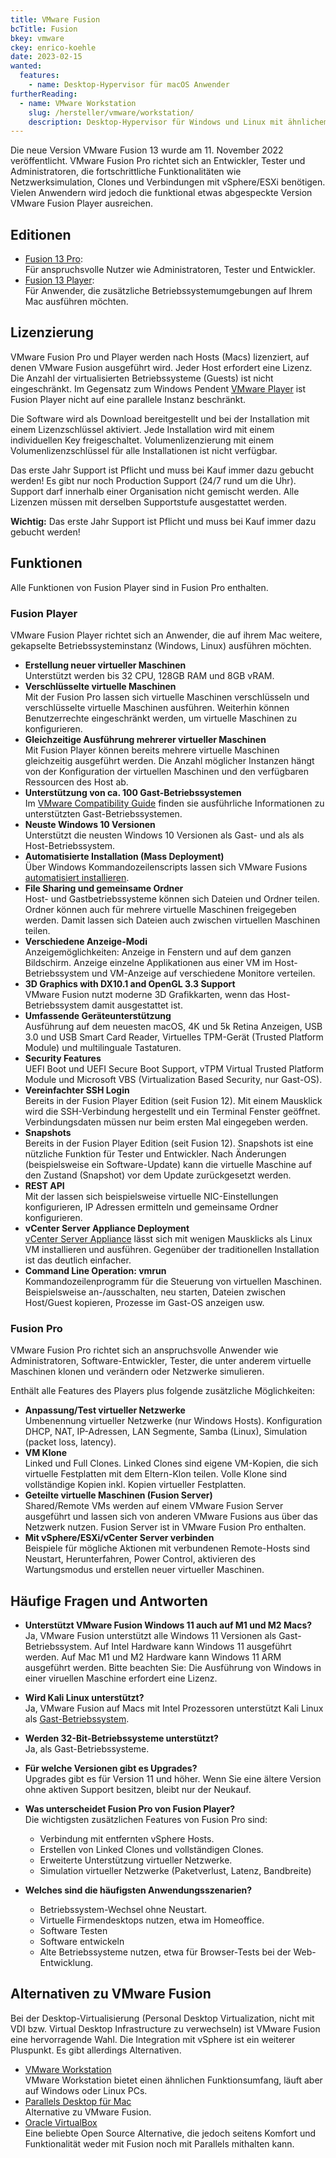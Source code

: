 ```yaml
---
title: VMware Fusion
bcTitle: Fusion
bkey: vmware
ckey: enrico-koehle
date: 2023-02-15
wanted:
  features:
    - name: Desktop-Hypervisor für macOS Anwender
furtherReading:
  - name: VMware Workstation
    slug: /hersteller/vmware/workstation/
    description: Desktop-Hypervisor für Windows und Linux mit ähnlichem Funktionsumfang.
---
```




<Intro>

 Die neue Version VMware Fusion 13 wurde am 11. November 2022 veröffentlicht. VMware Fusion Pro richtet sich an Entwickler, Tester und Administratoren, die fortschrittliche Funktionalitäten wie Netzwerksimulation, Clones und Verbindungen mit vSphere/ESXi benötigen. Vielen Anwendern wird jedoch die funktional etwas abgespeckte Version VMware Fusion Player ausreichen.

</Intro>

<TOC />





## Editionen

<ArrowList>

- [Fusion 13 Pro](/hersteller/vmware/fusion/pro/):<br />
  Für anspruchsvolle Nutzer wie Administratoren, Tester und Entwickler.
- [Fusion 13 Player](/hersteller/vmware/fusion/player/):<br />
  Für Anwender, die zusätzliche Betriebssystemumgebungen auf Ihrem Mac ausführen möchten.

</ArrowList>


## Lizenzierung

VMware Fusion Pro und Player werden nach Hosts (Macs) lizenziert, auf denen VMware Fusion ausgeführt wird. Jeder Host erfordert eine Lizenz. Die Anzahl der virtualisierten Betriebssysteme (Guests) ist nicht eingeschränkt. Im Gegensatz zum Windows Pendent [VMware Player](/hersteller/vmware/workstation/player/) ist Fusion Player nicht auf eine parallele Instanz beschränkt.

Die Software wird als Download bereitgestellt und bei der Installation mit einem Lizenzschlüssel aktiviert. Jede Installation wird mit einem individuellen Key freigeschaltet. Volumenlizenzierung mit einem Volumenlizenzschlüssel für alle Installationen ist nicht verfügbar.

Das erste Jahr Support ist Pflicht und muss bei Kauf immer dazu gebucht werden! Es gibt nur noch Production Support (24/7 rund um die Uhr). Support darf innerhalb einer Organisation nicht gemischt werden. Alle Lizenzen müssen mit derselben Supportstufe ausgestattet werden.

<Info>

**Wichtig:** Das erste Jahr Support ist Pflicht und muss bei Kauf immer dazu gebucht werden!

</Info>

## Funktionen

Alle Funktionen von Fusion Player sind in Fusion Pro enthalten.

### Fusion Player

VMware Fusion Player richtet sich an Anwender, die auf ihrem Mac weitere, gekapselte Betriebssysteminstanz (Windows, Linux) ausführen möchten.

-  **Erstellung neuer virtueller Maschinen** <br />
    Unterstützt werden bis 32 CPU, 128GB RAM und 8GB vRAM.
-  **Verschlüsselte virtuelle Maschinen** <br />
    Mit der Fusion Pro lassen sich virtuelle Maschinen verschlüsseln und verschlüsselte virtuelle Maschinen ausführen. Weiterhin können Benutzerrechte eingeschränkt werden, um virtuelle Maschinen zu konfigurieren.
-  **Gleichzeitige Ausführung mehrerer virtueller Maschinen** <br />
    Mit Fusion Player können bereits mehrere virtuelle Maschinen gleichzeitig ausgeführt werden. Die Anzahl möglicher Instanzen hängt von der Konfiguration der virtuellen Maschinen und den verfügbaren Ressourcen des Host ab.
-  **Unterstützung von ca. 100 Gast-Betriebssystemen** <br />
    Im [VMware Compatibility Guide](https://www.vmware.com/resources/compatibility/search.php?deviceCategory=software&details=1&releases=436&productNames=3&page=1&display_interval=10&sortColumn=Partner&sortOrder=Asc&testConfig=16) finden sie ausführliche Informationen zu unterstützten Gast-Betriebssystemen.
-  **Neuste Windows 10 Versionen** <br />
    Unterstützt die neusten Windows 10 Versionen als Gast- und als als Host-Betriebssystem.
-  **Automatisierte Installation (Mass Deployment)** <br />
    Über Windows Kommandozeilenscripts lassen sich VMware Fusions [automatisiert installieren](https://kb.vmware.com/s/article/2148301).
-  **File Sharing und gemeinsame Ordner** <br />
    Host- und Gastbetriebssysteme können sich Dateien und Ordner teilen. Ordner können auch für mehrere virtuelle Maschinen freigegeben werden. Damit lassen sich Dateien auch zwischen virtuellen Maschinen teilen.
-  **Verschiedene Anzeige-Modi** <br />
    Anzeigemöglichkeiten: Anzeige in Fenstern und auf dem ganzen Bildschirm. Anzeige einzelne Applikationen aus einer VM im Host-Betriebssystem und VM-Anzeige auf verschiedene Monitore verteilen.
-  **3D Graphics with DX10.1 and OpenGL 3.3 Support** <br />
    VMware Fusion nutzt moderne 3D Grafikkarten, wenn das Host-Betriebssystem damit ausgestattet ist.
-  **Umfassende Geräteunterstützung** <br />
    Ausführung auf dem neuesten macOS, 4K und 5k Retina Anzeigen, USB 3.0 und USB Smart Card Reader, Virtuelles TPM-Gerät (Trusted Platform Module) und multilinguale Tastaturen.
-  **Security Features** <br />
    UEFI Boot und UEFI Secure Boot Support, vTPM Virtual Trusted Platform Module und	Microsoft VBS (Virtualization Based Security, nur Gast-OS).
-  **Vereinfachter SSH Login** <br />
    Bereits in der Fusion Player Edition (seit Fusion 12). Mit einem Mausklick wird die SSH-Verbindung hergestellt und ein Terminal Fenster geöffnet. Verbindungsdaten müssen nur beim ersten Mal eingegeben werden.
-  **Snapshots** <br />
    Bereits in der Fusion Player Edition (seit Fusion 12). Snapshots ist eine nützliche Funktion für Tester und Entwickler. Nach Änderungen (beispielsweise ein Software-Update) kann die virtuelle Maschine auf den Zustand (Snapshot) vor dem Update zurückgesetzt werden.
-  **REST API** <br />
    Mit der lassen sich beispielsweise virtuelle NIC-Einstellungen konfigurieren, IP Adressen ermitteln und gemeinsame Ordner konfigurieren.
-  **vCenter Server Appliance Deployment** <br />
    [vCenter Server Appliance](/hersteller/vmware/vcenter-server/) lässt sich mit wenigen Mausklicks als Linux VM installieren und ausführen. Gegenüber der traditionellen Installation ist das deutlich einfacher.
-  **Command Line Operation: vmrun** <br />
    Kommandozeilenprogramm für die Steuerung von virtuellen Maschinen. Beispielsweise an-/ausschalten, neu starten, Dateien zwischen Host/Guest kopieren, Prozesse im Gast-OS anzeigen usw.


### Fusion Pro

VMware Fusion Pro richtet sich an anspruchsvolle Anwender wie Administratoren, Software-Entwickler, Tester, die unter anderem virtuelle Maschinen klonen und verändern oder Netzwerke simulieren.

Enthält alle Features des Players plus folgende zusätzliche Möglichkeiten:

-  **Anpassung/Test virtueller Netzwerke** <br />
    Umbenennung virtueller Netzwerke (nur Windows Hosts). Konfiguration DHCP, NAT, IP-Adressen, LAN Segmente, Samba (Linux), Simulation (packet loss, latency).
-  **VM Klone** <br />
    Linked und Full Clones. Linked Clones sind eigene VM-Kopien, die sich virtuelle Festplatten mit dem Eltern-Klon teilen. Volle Klone sind vollständige Kopien inkl. Kopien virtueller Festplatten.
-  **Geteilte virtuelle Maschinen (Fusion Server)** <br />
    Shared/Remote VMs werden auf einem VMware Fusion Server ausgeführt und lassen sich von anderen VMware Fusions aus über das Netzwerk nutzen. Fusion Server ist in VMware Fusion Pro enthalten.
-  **Mit vSphere/ESXi/vCenter Server verbinden** <br />
    Beispiele für mögliche Aktionen mit verbundenen Remote-Hosts sind Neustart, Herunterfahren, Power Control, aktivieren des Wartungsmodus und erstellen neuer virtueller Maschinen.

## Häufige Fragen und Antworten

- **Unterstützt VMware Fusion Windows 11 auch auf M1 und M2 Macs?**<br />
Ja, VMware Fusion unterstützt alle Windows 11 Versionen als Gast-Betriebssystem. Auf Intel Hardware kann Windows 11 ausgeführt werden. Auf Mac M1 und M2 Hardware kann Windows 11 ARM ausgeführt werden. Bitte beachten Sie: Die Ausführung von Windows in einer viruellen Maschine erfordert eine Lizenz.

- **Wird Kali Linux unterstützt?**<br />
Ja, VMware Fusion auf Macs mit Intel Prozessoren unterstützt Kali Linux als [Gast-Betriebssystem](https://www.kali.org/docs/virtualization/install-vmware-guest-vm/).

- **Werden 32-Bit-Betriebssysteme unterstützt?**<br />
Ja, als Gast-Betriebssysteme.

- **Für welche Versionen gibt es Upgrades?**<br />
Upgrades gibt es für Version 11 und höher. Wenn Sie eine ältere Version ohne aktiven Support besitzen, bleibt nur der Neukauf.

- **Was unterscheidet Fusion Pro von Fusion Player?**<br />
Die wichtigsten zusätzlichen Features von Fusion Pro sind:

  - Verbindung mit entfernten vSphere Hosts.
  - Erstellen von Linked Clones und vollständigen Clones.
  - Erweiterte Unterstützung virtueller Netzwerke.
  - Simulation virtueller Netzwerke (Paketverlust, Latenz, Bandbreite)

- **Welches sind die häufigsten Anwendungsszenarien?**

  - Betriebssystem-Wechsel ohne Neustart.
  - Virtuelle Firmendesktops nutzen, etwa im Homeoffice.
  - Software Testen
  - Software entwickeln
  - Alte Betriebssysteme nutzen, etwa für Browser-Tests bei der Web-Entwicklung.


## Alternativen zu VMware Fusion

Bei der Desktop-Virtualisierung (Personal Desktop Virtualization, nicht mit VDI bzw. Virtual Desktop Infrastructure zu verwechseln) ist VMware Fusion eine hervorragende Wahl. Die Integration mit vSphere ist ein weiterer Pluspunkt. Es gibt allerdings Alternativen.

<ArrowList>

- [VMware Workstation](/hersteller/vmware/workstation/)<br/>
  VMware Workstation bietet einen ähnlichen Funktionsumfang, läuft aber auf Windows oder Linux PCs.
- [Parallels Desktop für Mac](/hersteller/parallels/desktop-mac-business-edition/)<br/>
  Alternative zu VMware Fusion.
- [Oracle VirtualBox](https://www.virtualbox.org/)<br/>
  Eine beliebte Open Source Alternative, die jedoch seitens Komfort und Funktionalität weder mit Fusion noch mit Parallels mithalten kann.

</ArrowList>
